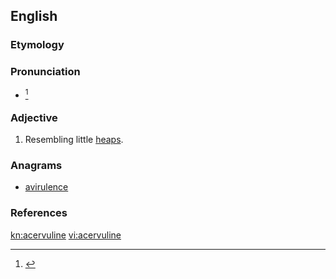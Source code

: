 ==English==

===Etymology===
{{etyl|la|en}}

===Pronunciation===
* {{IPA|/əˈsɝvjəˌlin/|/əˈsɝvjəˌlaɪn/|lang=en}}<ref>{{R:Dictionary.com}}</ref>

===Adjective===
{{en-adj|-}}

# Resembling little [[heap]]s.

===Anagrams===
* [[avirulence#English|avirulence]]

===References===
<references/>

[[kn:acervuline]]
[[vi:acervuline]]